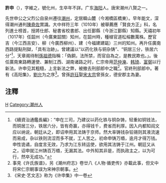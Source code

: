 '''許申'''（{{bd|?||?||}}），字維之，號化州，生卒年不詳。广东[[海阳|海阳]]人。唐宋潮州八賢之一。

先世申公之父烈公自泉州遷往[[潮州|潮州]]，定居韓山麓（今湘橋區橋東）。早年能文，深得潮州通判[[陳堯佐|陳堯佐]]賞識。大中祥符三年（1010年）被舉薦應「賢良方正」科，名列進士榜首，授將仕郎、秘書省校書郎、出任鄞縣（今浙江鄞縣）知縣。天禧初年（1017年）任韶州（今廣東韶關）知州，在韶州時，種植官道松榕數萬株。歷官吉（今江西吉安）、柳（今廣西柳州）、建（今福建建甌）三州的知州。再升任廣南西路提點刑獄，「具有治跡」。曾建議以“以药化铁与铜杂铸”、“铜居三分，铁居六分”<ref>《續資治通鑑長編》：“申在三司，乃建议以药化铁与铜杂铸，轻重如铜钱法，而铜居三分，铁居六分，皆有奇赢，亦得钱千，费省而利厚。因入内都知阎文应以纳说，朝廷从之，即诏申用其法铸于京师。然大率铸钱杂铅锡则其液流速而易成，杂以铁则流涩而多不就，工人苦之。初命申铸万缗，逾月才得万钱。申性诡谲，自度言无效，乃求为江东转运使，欲用其法铸于江州。朝廷又从之，诏申就江州铸百万缗，无漏其法。中外知其非是，而执政主之，以为可行，然卒无成功。”</ref>，天章阁待制[[孫祖德|孫祖德]]指稱：「偽銅，法所禁，而官自為之，是教民欺也。」。後任廣南東路轉運使、兼制江西、湖南诸路之时，仁宗帝用[[范仲淹|范仲淹]]、[[韩琦|韩琦]]、[[富弼|富弼]]以行新法。许申见其粗糙，上言新法之弊，被撤去刑部郎中之職<ref>事見《许氏族谱》，另《潮州府志》卷廿八《人物·循吏传》亦載此事，但文中将宋仁宗朝事误为宋神宗朝事。</ref>。官終刑部郎中。著有《高阳集》，[[劉允|劉允]]为之序<ref>《宋史·艺文志》称为《许申集》中一卷</ref>。曾孫[[許珏|許珏]]娶[[宋太宗|宋太宗]]曾孫女，德安郡主為妻。

==注釋==
<references/>
[[Category:宋朝政治人物|H]]
[[Category:潮州人|Category:潮州人]]
